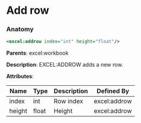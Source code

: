 # Add row

### Anatomy

```xml
<excel:addrow index="int" height="float"/>
```

**Parents**: excel:workbook

 **Description**:
 EXCEL:ADDROW adds a new row.

**Attributes**:

| Name | Type | Description | Defined By |
| ---- | ---- | ----------- | ---------- |
| index | int | Row index | excel:addrow |
| height | float | Height | excel:addrow |


